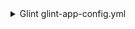 <details>

<summary> Glint glint-app-config.yml </summary>

```yaml showLineNumbers
createMissingRelatedEntities: true
resources:
  - kind: team
    selector:
      query: "true" # JQ boolean query. If evaluated to false - skip syncing the object.
    glint:
      entity:
        mappings:
          identifier: ".id | tostring"
          title: .name
          blueprint: '"githubTeam"'
          properties:
            name: .name
            slug: .slug
            description: .description
            link: .html_url
            permission: .permission
            notification_setting: .notification_setting
  - kind: repository
    selector:
      query: "true" # JQ boolean query. If evaluated to false - skip syncing the object.
      teams: true # Boolean flag to indicate whether to include the repository teams.
    glint:
      entity:
        mappings:
          identifier: .name
          title: .name
          blueprint: '"service"'
          properties:
            readme: file://README.md
            url: .html_url
            defaultBranch: .default_branch
          relations:
            githubTeams: "[.teams[].id | tostring]"
```

</details>
